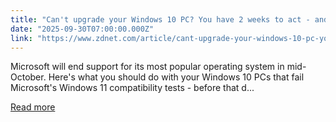 ```yaml
---
title: "Can't upgrade your Windows 10 PC? You have 2 weeks to act - and 5 options"
date: "2025-09-30T07:00:00.000Z"
link: "https://www.zdnet.com/article/cant-upgrade-your-windows-10-pc-you-have-2-weeks-to-act-and-5-options/"
---
```


Microsoft will end support for its most popular operating system in mid-October. Here's what you should do with your Windows 10 PCs that fail Microsoft's Windows 11 compatibility tests - before that d...

[Read more](https://www.zdnet.com/article/cant-upgrade-your-windows-10-pc-you-have-2-weeks-to-act-and-5-options/)
